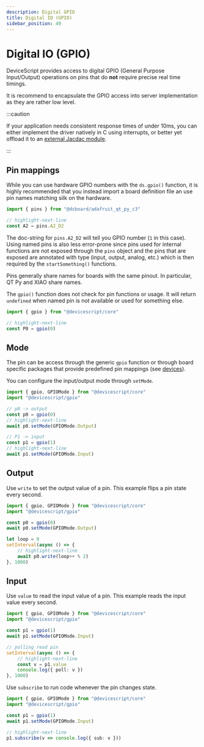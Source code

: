 ```yaml
---
description: Digital GPIO
title: Digital IO (GPIO)
sidebar_position: 49
---
```


# Digital IO (GPIO)

DeviceScript provides access to digital GPIO (General Purpose Input/Output) operations
on pins that do **not** require precise real time timings.

It is recommend to encapsulate the GPIO access into server implementation as they are rather low level.

:::caution

If your application needs consistent response times of under 10ms, you can either implement the driver
natively in C using interrupts, or better yet offload it to an [external Jacdac module](/developer/drivers#jacdac-modules).

:::


## Pin mappings

While you can use hardware GPIO numbers with the `ds.gpio()` function, 
it is highly recommended that you instead import a board definition file an use pin names
matching silk on the hardware.

```ts
import { pins } from "@dsboard/adafruit_qt_py_c3"

// highlight-next-line
const A2 = pins.A2_D2
```

The doc-string for `pins.A2_D2` will tell you GPIO number (`1` in this case).
Using named pins is also less error-prone since pins used for internal
functions are not exposed through the `pins` object and the pins that are
exposed are annotated with type (input, output, analog, etc.) which is then
required by the `startSomething()` functions.

Pins generally share names for boards with the same pinout.
In particular, QT Py and XIAO share names.

The `gpio()` function does not check for pin functions or usage.
It will return `undefined` when named pin is not available or used for something else.

```ts
import { gpio } from "@devicescript/core"

// highlight-next-line
const P0 = gpio(0)
```

## Mode

The pin can be access through the generic `gpio` function or through board specific packages
that provide predefined pin mappings (see [devices](/devices)).

You can configure the input/output mode through `setMode`.

```ts
import { gpio, GPIOMode } from "@devicescript/core"
import "@devicescript/gpio"

// p0 -> output
const p0 = gpio(0)
// highlight-next-line
await p0.setMode(GPIOMode.Output)

// P1 -> input
const p1 = gpio(1)
// highlight-next-line
await p1.setMode(GPIOMode.Input)
```

## Output

Use `write` to set the output value of a pin. This example flips a pin state every second.

```ts
import { gpio, GPIOMode } from "@devicescript/core"
import "@devicescript/gpio"

const p0 = gpio(0)
await p0.setMode(GPIOMode.Output)

let loop = 0
setInterval(async () => {
    // highlight-next-line
    await p0.write(loop++ % 2)
}, 1000)
```

## Input

Use `value` to read the input value of a pin. This example reads the input value every second.

```ts
import { gpio, GPIOMode } from "@devicescript/core"
import "@devicescript/gpio"

const p1 = gpio(1)
await p1.setMode(GPIOMode.Input)

// polling read pin
setInterval(async () => {
    // highlight-next-line
    const v = p1.value
    console.log({ poll: v })
}, 1000)
```

Use `subscribe` to run code whenever the pin changes state.

```ts
import { gpio, GPIOMode } from "@devicescript/core"
import "@devicescript/gpio"

const p1 = gpio(1)
await p1.setMode(GPIOMode.Input)

// highlight-next-line
p1.subscribe(v => console.log({ sub: v }))
```
